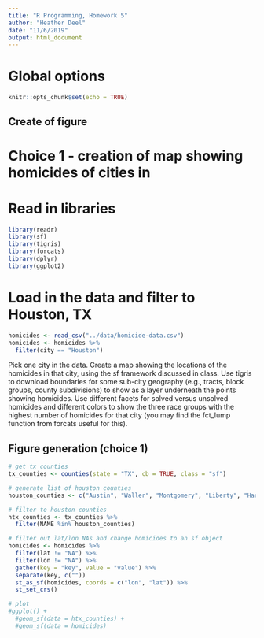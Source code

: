```yaml
---
title: "R Programming, Homework 5"
author: "Heather Deel"
date: "11/6/2019"
output: html_document
---
```


# Global options
```r
knitr::opts_chunk$set(echo = TRUE)
```

## Create of figure 
# Choice 1 - creation of map showing homicides of cities in 

# Read in libraries
```r
library(readr)
library(sf)
library(tigris)
library(forcats)
library(dplyr)
library(ggplot2)
```

# Load in the data and filter to Houston, TX
```r
homicides <- read_csv("../data/homicide-data.csv")
homicides <- homicides %>% 
  filter(city == "Houston")
```

Pick one city in the data. Create a map showing the locations of the homicides in that city, using the sf framework discussed in class. Use tigris to download boundaries for some sub-city geography (e.g., tracts, block groups, county subdivisions) to show as a layer underneath the points showing homicides. Use different facets for solved versus unsolved homicides and different colors to show the three race groups with the highest number of homicides for that city (you may find the fct_lump function from forcats useful for this).

## Figure generation (choice 1)
```r
# get tx counties
tx_counties <- counties(state = "TX", cb = TRUE, class = "sf")

# generate list of houston counties
houston_counties <- c("Austin", "Waller", "Montgomery", "Liberty", "Harris", "Fort Bend", "Brazoria", "Galveston", "Chambers")

# filter to houston counties
htx_counties <- tx_counties %>% 
  filter(NAME %in% houston_counties)

# filter out lat/lon NAs and change homicides to an sf object
homicides <- homicides %>% 
  filter(lat != "NA") %>% 
  filter(lon != "NA") %>% 
  gather(key = "key", value = "value") %>% 
  separate(key, c(""))
  st_as_sf(homicides, coords = c("lon", "lat")) %>% 
  st_set_crs()

# plot
#ggplot() +
  #geom_sf(data = htx_counties) +
  #geom_sf(data = homicides)

```




